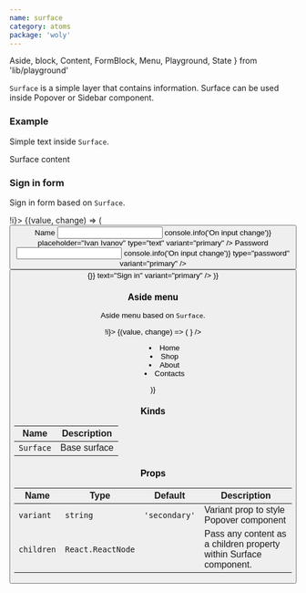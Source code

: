 ```yaml
---
name: surface
category: atoms
package: 'woly'
---
```


  Aside,
  block,
  Content,
  FormBlock,
  Menu,
  Playground,
  State
} from 'lib/playground'

`Surface` is a simple layer that contains information. Surface can be used inside Popover or Sidebar component.

### Example

Simple text inside `Surface`.

<Playground>
  <Surface>
    <Content>Surface content</Content>
  </Surface>
</Playground>

### Sign in form

Sign in form based on `Surface`.

<Playground>
  <State initial={false} change={(i) => !i}>
    {(value, change) => (
      <block.S style={{ padding: '20px' }}>
        <Button onClick={change} text="Sign in" variant="primary" />
        <div
          style={{
            visibility: value ? 'visible' : 'hidden',
            marginTop: '20px',
          }}
        >
          <Surface>
            <FormBlock>
              <Label variant="primary">Name</Label>
              <Input
                name="name"
                onChange={() => console.info('On input change')}
                placeholder="Ivan Ivanov"
                type="text"
                variant="primary"
              />
              <Label variant="primary">Password</Label>
              <Input
                name="password"
                onChange={() => console.info('On input change')}
                type="password"
                variant="primary"
              />
              <Button
                style={{ marginTop: '20px' }}
                onClick={() => {}}
                text="Sign in"
                variant="primary"
              />
            </FormBlock>
          </Surface>
        </div>
      </block.S>
    )}
  </State>
</Playground>

### Aside menu

Aside menu based on `Surface`.

<Playground>
  <State initial={false} change={(i) => !i}>
    {(value, change) => (
      <block.S style={{ paddingLeft: '320px', position: 'relative', height: '300px' }}>
        <ButtonIcon
          onClick={change}
          variant="secondary"
          style={{ position: 'absolute', left: 0, zIndex: 1 }}
          icon={
            <div
              style={{
                transform: value ? '' : 'rotate(45deg)',
                transition: '0.5s',
              }}
            >
              <IconClose />
            </div>
          }
        />
        <Aside
          style={{
            width: value ? '250px' : '0',
          }}
        >
          <Surface>
            <Menu>
              <li>Home</li>
              <li>Shop</li>
              <li>About</li>
              <li>Contacts</li>
            </Menu>
          </Surface>
        </Aside>
      </block.S>
    )}
  </State>
</Playground>

### Kinds

| Name      | Description  |
| --------- | ------------ |
| `Surface` | Base surface |

### Props

| Name       | Type              | Default       | Description                                                       |
| ---------- | ----------------- | ------------- | ----------------------------------------------------------------- |
| `variant`  | `string`          | `'secondary'` | Variant prop to style Popover component                           |
| `children` | `React.ReactNode` |               | Pass any content as a children property within Surface component. |
